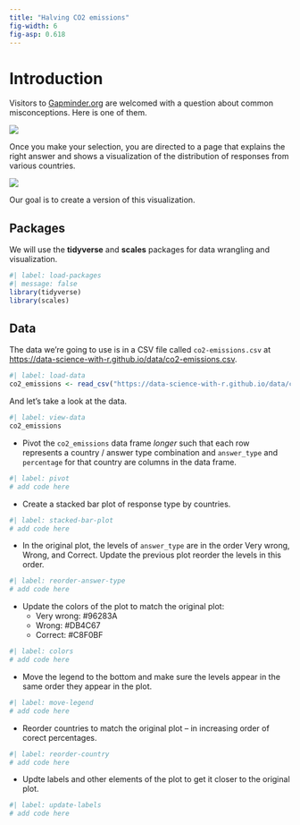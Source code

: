 ```yaml
---
title: "Halving CO2 emissions"
fig-width: 6
fig-asp: 0.618
---
```


# Introduction

Visitors to [Gapminder.org](https://www.gapminder.org/) are welcomed with a question about common misconceptions. Here is one of them.

![](images/gapminder-co2-question.png)

Once you make your selection, you are directed to a page that explains the right answer and shows a visualization of the distribution of responses from various countries.

![](images/gapminder-co2-answers.png)

Our goal is to create a version of this visualization.

## Packages

We will use the **tidyverse** and **scales** packages for data wrangling and visualization.

```r
#| label: load-packages
#| message: false
library(tidyverse)
library(scales)
```

## Data

The data we're going to use is in a CSV file called `co2-emissions.csv` at <https://data-science-with-r.github.io/data/co2-emissions.csv>.

```r
#| label: load-data
co2_emissions <- read_csv("https://data-science-with-r.github.io/data/co2-emissions.csv")
```

And let's take a look at the data.

```r
#| label: view-data
co2_emissions
```

-   Pivot the `co2_emissions` data frame *longer* such that each row represents a country / answer type combination and `answer_type` and `percentage` for that country are columns in the data frame.

```r
#| label: pivot
# add code here
```

-   Create a stacked bar plot of response type by countries.

```r
#| label: stacked-bar-plot
# add code here
```

-   In the original plot, the levels of `answer_type` are in the order Very wrong, Wrong, and Correct. Update the previous plot reorder the levels in this order.

```r
#| label: reorder-answer-type
# add code here
```

-   Update the colors of the plot to match the original plot:
    -   Very wrong: #96283A
    -   Wrong: #DB4C67
    -   Correct: #C8F0BF

```r
#| label: colors
# add code here
```

-   Move the legend to the bottom and make sure the levels appear in the same order they appear in the plot.

```r
#| label: move-legend
# add code here
```

-   Reorder countries to match the original plot -- in increasing order of corect percentages.

```r
#| label: reorder-country
# add code here
```

-   Updte labels and other elements of the plot to get it closer to the original plot.

```r
#| label: update-labels
# add code here
```